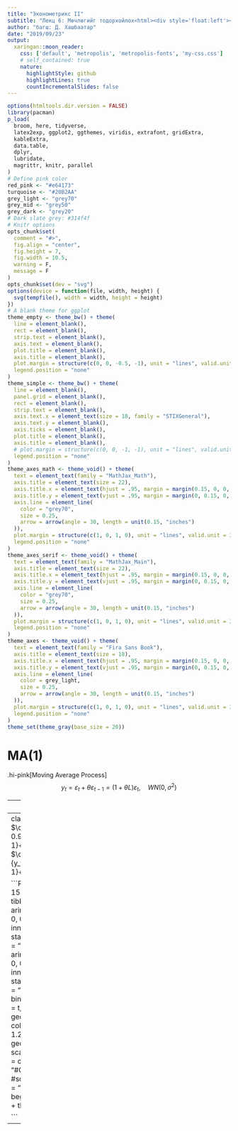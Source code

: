 ```yaml
---
title: "Эконометрикс II"
subtitle: "Лекц 6: Мөчлөгийг тодорхойлох<html><div style='float:left'></div><hr color='#EB811B' size=1px width=796px></html>"
author: "багш: Д. Хашбаатар"
date: "2019/09/23"
output:
  xaringan::moon_reader:
    css: ['default', 'metropolis', 'metropolis-fonts', 'my-css.css']
    # self_contained: true
    nature:
      highlightStyle: github
      highlightLines: true
      countIncrementalSlides: false
---
```


```R
options(htmltools.dir.version = FALSE)
library(pacman)
p_load(
  broom, here, tidyverse,
  latex2exp, ggplot2, ggthemes, viridis, extrafont, gridExtra,
  kableExtra,
  data.table,
  dplyr,
  lubridate,
  magrittr, knitr, parallel
)
# Define pink color
red_pink <- "#e64173"
turquoise <- "#20B2AA"
grey_light <- "grey70"
grey_mid <- "grey50"
grey_dark <- "grey20"
# Dark slate grey: #314f4f
# Knitr options
opts_chunk$set(
  comment = "#>",
  fig.align = "center",
  fig.height = 7,
  fig.width = 10.5,
  warning = F,
  message = F
)
opts_chunk$set(dev = "svg")
options(device = function(file, width, height) {
  svg(tempfile(), width = width, height = height)
})
# A blank theme for ggplot
theme_empty <- theme_bw() + theme(
  line = element_blank(),
  rect = element_blank(),
  strip.text = element_blank(),
  axis.text = element_blank(),
  plot.title = element_blank(),
  axis.title = element_blank(),
  plot.margin = structure(c(0, 0, -0.5, -1), unit = "lines", valid.unit = 3L, class = "unit"),
  legend.position = "none"
)
theme_simple <- theme_bw() + theme(
  line = element_blank(),
  panel.grid = element_blank(),
  rect = element_blank(),
  strip.text = element_blank(),
  axis.text.x = element_text(size = 18, family = "STIXGeneral"),
  axis.text.y = element_blank(),
  axis.ticks = element_blank(),
  plot.title = element_blank(),
  axis.title = element_blank(),
  # plot.margin = structure(c(0, 0, -1, -1), unit = "lines", valid.unit = 3L, class = "unit"),
  legend.position = "none"
)
theme_axes_math <- theme_void() + theme(
  text = element_text(family = "MathJax_Math"),
  axis.title = element_text(size = 22),
  axis.title.x = element_text(hjust = .95, margin = margin(0.15, 0, 0, 0, unit = "lines")),
  axis.title.y = element_text(vjust = .95, margin = margin(0, 0.15, 0, 0, unit = "lines")),
  axis.line = element_line(
    color = "grey70",
    size = 0.25,
    arrow = arrow(angle = 30, length = unit(0.15, "inches")
  )),
  plot.margin = structure(c(1, 0, 1, 0), unit = "lines", valid.unit = 3L, class = "unit"),
  legend.position = "none"
)
theme_axes_serif <- theme_void() + theme(
  text = element_text(family = "MathJax_Main"),
  axis.title = element_text(size = 22),
  axis.title.x = element_text(hjust = .95, margin = margin(0.15, 0, 0, 0, unit = "lines")),
  axis.title.y = element_text(vjust = .95, margin = margin(0, 0.15, 0, 0, unit = "lines")),
  axis.line = element_line(
    color = "grey70",
    size = 0.25,
    arrow = arrow(angle = 30, length = unit(0.15, "inches")
  )),
  plot.margin = structure(c(1, 0, 1, 0), unit = "lines", valid.unit = 3L, class = "unit"),
  legend.position = "none"
)
theme_axes <- theme_void() + theme(
  text = element_text(family = "Fira Sans Book"),
  axis.title = element_text(size = 18),
  axis.title.x = element_text(hjust = .95, margin = margin(0.15, 0, 0, 0, unit = "lines")),
  axis.title.y = element_text(vjust = .95, margin = margin(0, 0.15, 0, 0, unit = "lines")),
  axis.line = element_line(
    color = grey_light,
    size = 0.25,
    arrow = arrow(angle = 30, length = unit(0.15, "inches")
  )),
  plot.margin = structure(c(1, 0, 1, 0), unit = "lines", valid.unit = 3L, class = "unit"),
  legend.position = "none"
)
theme_set(theme_gray(base_size = 20))
```

# MA(1)

.hi-pink[Moving Average Process]
$$y_t=\varepsilon_t + \theta\varepsilon_{t-1}=(1+\theta L)\varepsilon_t ,\quad WN(0,\sigma^2)$$

---
class: clear

$\color{#009E73}{y_t=\varepsilon_t + 0.90\varepsilon_{t-1}}$ vs $\color{#CC79A7}{y_t=\varepsilon_t + 0.45\varepsilon_{t-1}}$
```R
set.seed(1246)
T <- 150
e <- rnorm(T)
ma1 <- tibble(y = arima.sim(list(order=c(0, 0, 1), ma = 0.90), n=150, innov = e, n.start = 1, start.innov = 0),
              t = 1:T, ma = "0.90")
ma2 <- tibble(y = arima.sim(list(order=c(0, 0, 1), ma = 0.45), n=150, innov = e, n.start = 1, start.innov = 0), 
              t = 1:T, ma = "0.45")
ggplot(data = bind_rows(ma1, ma2), aes(x = t, y = y, color = ma)) +
  geom_hline(yintercept = 0, color = "grey85", size = 1.25) +
  geom_point() +
  geom_path() +
  scale_color_manual(values = c("#009E73", "#CC79A7")) +
  #scale_color_viridis(option = "magma", discrete = T, begin = 0.15, end = 0.85) +
  theme_simple

```
---
class: clear
$\color{#009E73}{y_t= 0.90y_{t-1}+\varepsilon_t}$ vs $\color{#CC79A7}{y_t=0.45y_{t-1}+\varepsilon_t }$

```R
set.seed(1246)
T <- 150
e <- rnorm(T)
ar1 <- tibble(y = arima.sim(list(order=c(1, 0, 0), ar = 0.90), n=150, innov = e, n.start = 1, start.innov = 0),
              t = 1:T, ar = "0.90")
ar2 <- tibble(y = arima.sim(list(order=c(1, 0, 0), ar = 0.45), n=150, innov = e, n.start = 1, start.innov = 0), 
              t = 1:T, ar = "0.45")
ggplot(data = bind_rows(ar1, ar2), aes(x = t, y = y, color = ar)) +
  geom_hline(yintercept = 0, color = "grey85", size = 1.25) +
  geom_point() +
  geom_path() +
  scale_color_manual(values = c("#009E73", "#CC79A7")) +
  #scale_color_viridis(option = "magma", discrete = T, begin = 0.15, end = 0.85) +
  theme_simple

```
---


